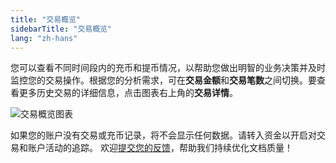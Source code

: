 ```yaml
---
title: "交易概览"
sidebarTitle: "交易概览"
lang: "zh-hans"
---
```


您可以查看不同时间段内的充币和提币情况，以帮助您做出明智的业务决策并及时监控您的交易操作。根据您的分析需求，可在**交易金额**和**交易笔数**之间切换。要查看更多历史交易的详细信息，点击图表右上角的**交易详情**。

<img src="/cn/images/dashboard/transaction-overview.svg" className="screenshot_modal" alt="交易概览图表"/>

<Note>如果您的账户没有交易或充币记录，将不会显示任何数据。请转入资金以开启对交易和账户活动的追踪。</Note>
<Tip>欢迎[提交您的反馈](https://forms.zohopublic.com/cobo/form/DocumentFeedbackForm/formperma/QvLOhxJv1_JMsJ-1dleZ8Itb_7rzN-LtgvsDdxosoVI?referrername=manuals)，帮助我们持续优化文档质量！</Tip>
